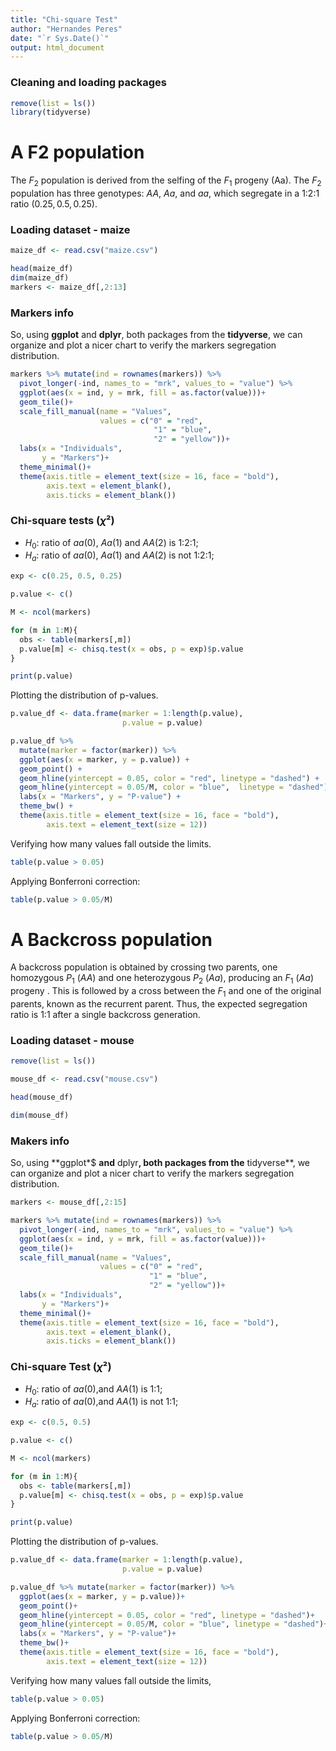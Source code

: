 ```yaml
---
title: "Chi-square Test"
author: "Hernandes Peres"
date: "`r Sys.Date()`"
output: html_document
---
```


### Cleaning and loading packages

```r
remove(list = ls())
library(tidyverse)
```

# A F2 population

The $F_{2}$ population is derived from the selfing of the $F_{1}$ progeny (Aa). The $F_{2}$ population has three genotypes: $AA$, $Aa$, and $aa$, which segregate in a 1:2:1 ratio $(0.25, 0.5, 0.25)$.

### Loading dataset - maize

```r
maize_df <- read.csv("maize.csv")

head(maize_df)
dim(maize_df)
markers <- maize_df[,2:13]
```

### Markers info

So, using **ggplot** and **dplyr**, both packages from the **tidyverse**, we can organize and plot a nicer chart to verify the markers segregation distribution.

```r
markers %>% mutate(ind = rownames(markers)) %>%
  pivot_longer(-ind, names_to = "mrk", values_to = "value") %>% 
  ggplot(aes(x = ind, y = mrk, fill = as.factor(value)))+
  geom_tile()+
  scale_fill_manual(name = "Values",
                    values = c("0" = "red",
                                "1" = "blue",
                                "2" = "yellow"))+
  labs(x = "Individuals",
       y = "Markers")+
  theme_minimal()+
  theme(axis.title = element_text(size = 16, face = "bold"),
        axis.text = element_blank(),
        axis.ticks = element_blank())
```

### Chi-square tests ($\chi$²)

-   $H_0$: ratio of $aa$(0), $Aa$(1) and $AA$(2) is 1:2:1;
-   $H_a$: ratio of $aa$(0), $Aa$(1) and $AA$(2) is not 1:2:1;

```r
exp <- c(0.25, 0.5, 0.25)

p.value <- c()

M <- ncol(markers)

for (m in 1:M){
  obs <- table(markers[,m])
  p.value[m] <- chisq.test(x = obs, p = exp)$p.value
} 

print(p.value)
```

Plotting the distribution of p-values.

```r
p.value_df <- data.frame(marker = 1:length(p.value),
                         p.value = p.value)

p.value_df %>%
  mutate(marker = factor(marker)) %>%
  ggplot(aes(x = marker, y = p.value)) +
  geom_point() +
  geom_hline(yintercept = 0.05, color = "red", linetype = "dashed") +  
  geom_hline(yintercept = 0.05/M, color = "blue",  linetype = "dashed") +  
  labs(x = "Markers", y = "P-value") +
  theme_bw() +
  theme(axis.title = element_text(size = 16, face = "bold"),
        axis.text = element_text(size = 12))
```

Verifying how many values fall outside the limits.

```r
table(p.value > 0.05)
```

Applying Bonferroni correction:

```r
table(p.value > 0.05/M)
```

# A Backcross population

A backcross population is obtained by crossing two parents, one homozygous $P_1$ $(AA)$ and one heterozygous $P_2$ $(Aa)$, producing an $F_1$ $(Aa)$ progeny . This is followed by a cross between the $F_1$ and one of the original parents, known as the recurrent parent. Thus, the expected segregation ratio is 1:1 after a single backcross generation.

### Loading dataset - mouse

```r
remove(list = ls())

mouse_df <- read.csv("mouse.csv")

head(mouse_df)

dim(mouse_df)
```

### Makers info

So, using \*\*ggplot\*\$ **and** dplyr**, both packages from the** tidyverse\*\*, we can organize and plot a nicer chart to verify the markers segregation distribution.

```r
markers <- mouse_df[,2:15]

markers %>% mutate(ind = rownames(markers)) %>%
  pivot_longer(-ind, names_to = "mrk", values_to = "value") %>% 
  ggplot(aes(x = ind, y = mrk, fill = as.factor(value)))+
  geom_tile()+
  scale_fill_manual(name = "Values",
                    values = c("0" = "red",
                               "1" = "blue",
                               "2" = "yellow"))+
  labs(x = "Individuals",
       y = "Markers")+
  theme_minimal()+
  theme(axis.title = element_text(size = 16, face = "bold"),
        axis.text = element_blank(),
        axis.ticks = element_blank())
```

### Chi-square Test ($\chi$²)

-   $H_0$: ratio of $aa$(0),and $AA$(1) is 1:1;
-   $H_a$: ratio of $aa$(0),and $AA$(1) is not 1:1;

```r
exp <- c(0.5, 0.5)

p.value <- c()

M <- ncol(markers)

for (m in 1:M){
  obs <- table(markers[,m])
  p.value[m] <- chisq.test(x = obs, p = exp)$p.value
} 

print(p.value)
```

Plotting the distribution of p-values.

```r
p.value_df <- data.frame(marker = 1:length(p.value),
                         p.value = p.value)

p.value_df %>% mutate(marker = factor(marker)) %>%
  ggplot(aes(x = marker, y = p.value))+
  geom_point()+
  geom_hline(yintercept = 0.05, color = "red", linetype = "dashed")+
  geom_hline(yintercept = 0.05/M, color = "blue", linetype = "dashed")+
  labs(x = "Markers", y = "P-value")+
  theme_bw()+
  theme(axis.title = element_text(size = 16, face = "bold"),
        axis.text = element_text(size = 12))
```

Verifying how many values fall outside the limits,

```r
table(p.value > 0.05)
```

Applying Bonferroni correction:

```r
table(p.value > 0.05/M)
```
